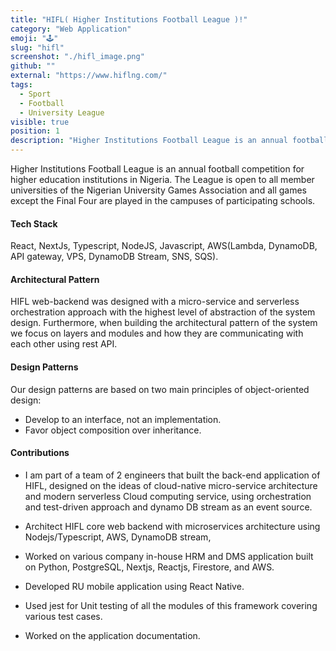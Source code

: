 ```yaml
---
title: "HIFL( Higher Institutions Football League )!"
category: "Web Application"
emoji: "🕹️"
slug: "hifl"
screenshot: "./hifl_image.png"
github: ""
external: "https://www.hiflng.com/"
tags:
  - Sport
  - Football
  - University League
visible: true
position: 1
description: "Higher Institutions Football League is an annual football competition for higher education institutions in Nigeria. The League is open to all member universities of the Nigerian University Games Association and all games except the Final Four are played in the campuses of participating schools."
---
```


Higher Institutions Football League is an annual football competition for higher education institutions in Nigeria. The League is open to all member universities of the Nigerian University Games Association and all games except the Final Four are played in the campuses of participating schools.

#### __Tech Stack__
  React, NextJs, Typescript, NodeJS, Javascript, AWS(Lambda, DynamoDB, API gateway, VPS, DynamoDB Stream, SNS, SQS).

#### __Architectural Pattern__
  HIFL web-backend was designed with a micro-service and serverless orchestration approach with the highest level of abstraction of the system design. Furthermore, when building the architectural pattern of the system we focus on layers and modules and how they are communicating with each other using rest API.
#### __Design Patterns__
  Our design patterns are based on two main principles of object-oriented design:
- Develop to an interface, not an implementation.
- Favor object composition over inheritance.
#### __Contributions__ 

+ I am part of a team of 2 engineers that built the back-end application of HIFL, designed on the ideas of cloud-native micro-service architecture and modern serverless Cloud computing service, using orchestration and test-driven approach and dynamo DB stream as an event source. 

+ Architect HIFL core web backend with microservices architecture using Nodejs/Typescript, AWS, DynamoDB stream,

+ Worked on various company in-house HRM and DMS application built on Python, PostgreSQL, Nextjs, Reactjs, Firestore, and AWS.

+ Developed RU mobile application using React Native.

+ Used jest for Unit testing of all the modules of this framework covering various test cases.

+ Worked on the application documentation.


